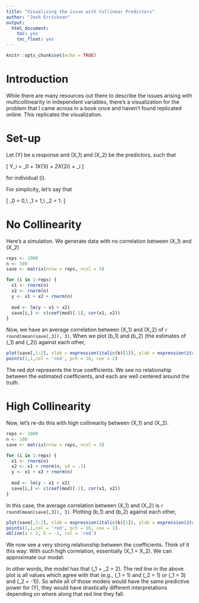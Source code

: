 ```yaml
---
title: "Visualizing the issue with Collinear Predictors"
author: "Josh Errickson"
output: 
  html_document:
    toc: yes
    toc_float: yes
---
```


```r
knitr::opts_chunk$set(echo = TRUE)
```

# Introduction

While there are many resources out there to describe the issues arising with multicollinearity in independent variables, there's a visualization for the problem that I came across in a book once and haven't found replicated online. This replicates the visualization.

# Set-up

Let \(Y\) be a response and \(X_1\) and \(X_2\) be the predictors, such that

\[
  Y_i = \beta_0 + \beta_1X_{1i} + \beta_2X_{2i} + \epsilon_i
\]

for individual \(i\).

For simplicity, let's say that

\[
\beta_0 = 0,\\
\beta_1 = 1,\\
\beta_2 = 1.
\]

# No Collinearity

Here's a simulation. We generate data with no correlation between \(X_1\) and \(X_2\)

```r
reps <- 1000
n <- 100
save <- matrix(nrow = reps, ncol = 3)

for (i in 1:reps) {
  x1 <- rnorm(n)
  x2 <- rnorm(n)
  y <- x1 + x2 + rnorm(n)
  
  mod <- lm(y ~ x1 + x2)
  save[i,] <- c(coef(mod)[-1], cor(x1, x2))
}
```

Now, we have an average correlation between \(X_1\) and \(X_2\) of `r round(mean(save[,3]), 3)`. When we plot \(b_1\) and \(b_2\) (the estimates of \(\beta_1\) and \(\beta_2\)) against each other,

```r
plot(save[,1:2], xlab = expression(italic(b)[1]), ylab = expression(italic(b)[2]))
points(1,1,col = 'red', pch = 16, cex = 2)
```

The red dot represents the true coefficients. We see no relationship between the estimated coefficients, and each are well centered around the truth.

# High Collinearity

Now, let's re-do this with high collinearity between \(X_1\) and \(X_2\).

```r
reps <- 1000
n <- 100
save <- matrix(nrow = reps, ncol = 3)

for (i in 1:reps) {
  x1 <- rnorm(n)
  x2 <- x1 + rnorm(n, sd = .1)
  y <- x1 + x2 + rnorm(n)
  
  mod <- lm(y ~ x1 + x2)
  save[i,] <- c(coef(mod)[-1], cor(x1, x2))
}
```

In this case, the average correlation between \(X_1\) and \(X_2\) is `r round(mean(save[,3]), 3)`. Plotting \(b_1\) and \(b_2\) against each other,

```r
plot(save[,1:2], xlab = expression(italic(b)[1]), ylab = expression(italic(b)[2]))
points(1,1,col = 'red', pch = 16, cex = 2)
abline(a = 2, b = -1, col = 'red')
```

We now see a very strong relationship between the coefficients. Think of it this way: With such high correlation, essentially \(X_1 = X_2\). We can approximate our model:

\begin{aligned}
  Y_i &= \beta_0 + \beta_1X_{1i} + \beta_2X_{2i} + \epsilon_i\\
  &\approx \beta_0 + (\beta_1 + \beta_2)X_{1i} + \epsilon_i\\
  &\approx \beta_0 + (\beta_1 + \beta_2)X_{2i} + \epsilon_i
\end{aligned}

In other words, the model has that \(\beta_1 + \beta_2 = 2\). The red line in the above plot is all values which agree with that (e.g., \(\beta_1 = 1\) and \(\beta_2 = 1\) or \(\beta_1 = 3\) and \(\beta_2 = -1\)). So while all of those models would have the same predictive power for \(Y\), they would have drastically different interpretations depending on where along that red line they fall.

